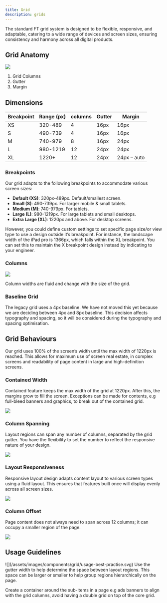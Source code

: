 ```yaml
---
title: Grid
description: grids
---
```


The standard FT grid system is designed to be flexible, responsive, and adaptable, catering to a wide range of devices and screen sizes, ensuring consistency and harmony across all digital products.

## Grid Anatomy

![](/assets/images/components/grid/anatomy.svg)

1. Grid Columns
2. Gutter
3. Margin

## Dimensions

<table>
	<thead>
	<tr>
		<th>Breakpoint</th>
		<th>Range (px)</th>
		<th>columns</th>
		<th>Gutter</th>
		<th>Margin</th>
	</tr>
	</thead>
	<tbody>
	<tr>
		<td>XS</td>
		<td>320-489</td>
		<td>4</td>
		<td>16px</td>
		<td>16px</td>
	</tr>
	<tr>
		<td>S</td>
		<td>490-739</td>
		<td>4</td>
		<td>16px</td>
		<td>16px</td>
	</tr>
	<tr>
		<td>M</td>
		<td>740-979</td>
		<td>8</td>
		<td>16px</td>
		<td>24px</td>
	</tr>
	<tr>
		<td>L</td>
		<td>980-1219</td>
		<td>12</td>
		<td>24px</td>
		<td>24px</td>
	</tr>
	<tr>
		<td>XL</td>
		<td>1220+</td>
		<td>12</td>
		<td>24px</td>
		<td>24px – auto</td>
	</tr>
	</tbody>
</table>

### Breakpoints


Our grid adapts to the following breakpoints to accommodate various screen sizes:

* **Default (XS)**: 320px-489px. Default/smallest screen.
* **Small (S)**: 490-739px. For larger mobile & small tablets.
* **Medium (M)**: 740-979px. For tablets.
* **Large (L)**: 980-1219px. For large tablets and small desktops.
* **Extra Large (XL)**: 1220px and above. For desktop screens.


However, you could define custom settings to set specific page size/or view type to use a design outside it’s breakpoint. For instance, the landscape width of the iPad pro is 1366px, which falls within the XL breakpoint. You can set this to maintain the X breakpoint design instead by indicating to your engineer.

### Columns

![](/assets/images/components/grid/columns.svg)

Column widths are fluid and change with the size of the grid.

### Baseline Grid

The legacy grid uses a 4px baseline. We have not moved this yet because we are deciding between 4px and 8px baseline. This decision affects typography and spacing, so it will be considered during the typography and spacing optimisation.

## Grid Behaviours

Our grid uses 100% of the screen’s width until the max width of 1220px is reached. This allows for maximum use of screen real estate, in complex screens and readability of page content in large and high-definition screens.

### Contained Width

Contained feature keeps the max width of the grid at 1220px. After this, the margins grow to fill the screen. Exceptions can be made for contents, e.g full-bleed banners and graphics, to break out of the contained grid.

![](/assets/images/components/grid/contained-width.svg)

### Column Spanning

Layout regions can span any number of columns, separated by the grid gutter. You have the flexibility to set the number to reflect the responsive nature of your design.

![](/assets/images/components/grid/column-spanning.svg)

### Layout Responsiveness

Responsive layout design adapts content layout to various screen types using a fluid layout. This ensures that features built once will display evenly across all screen sizes.

![](/assets/images/components/grid/layout-responsiveness.svg)

### Column Offset

Page content does not always need to span across 12 columns; it can occupy a smaller region of the page.

![](/assets/images/components/grid/column-offset.svg)

## Usage Guidelines

<Guideline summary="Content Layout regions" do={true}>
	<p slot="description">
		![](/assets/images/components/grid/usage-best-practise.svg)
		Use the gutter width to help determine the space between layout regions. This space can be larger or smaller to help
		group regions hierarchically on the page.
	</p>
</Guideline>

<Guideline summary="Aligning content to grid" do={true}>
	<p slot="description">
		Create a container around the sub-items in a page e.g ads banners to align with the grid columns, avoid having a
		double grid on top of the core grid.
	</p>
</Guideline>
